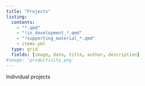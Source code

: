 ```yaml
---
title: "Projects"
listing:
  contents:
    - "*.qmd"
    - "!in_development_*.qmd"
    - "!supporting_material_*.qmd"
    - items.yml
  type: grid
  fields: [image, date, title, author, description]
#image: 'productivity.png'
---
```


Individual projects
